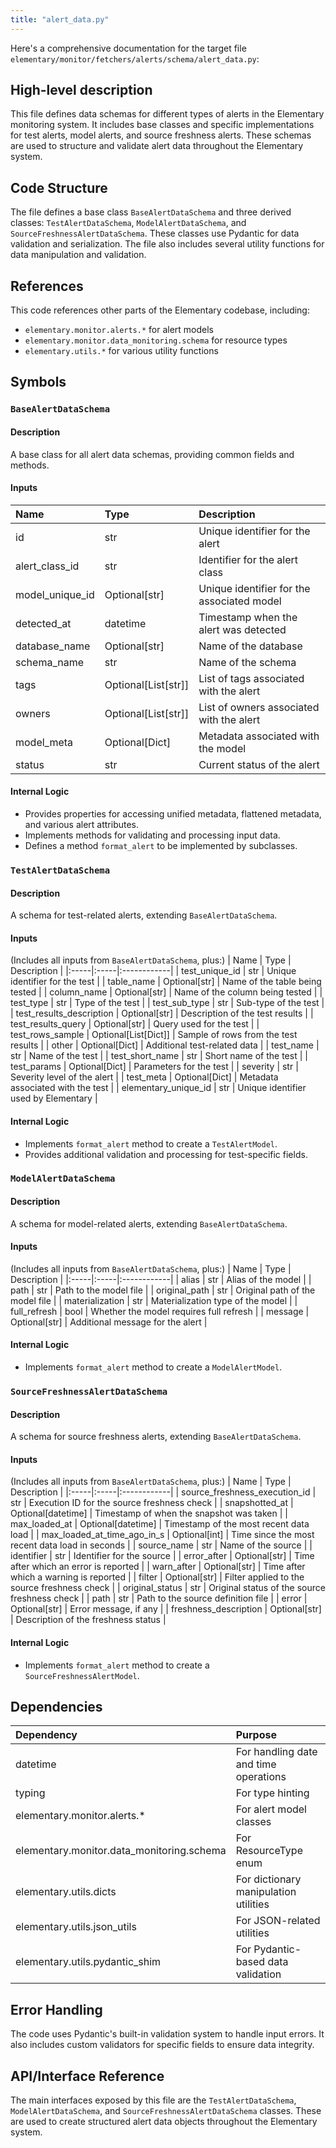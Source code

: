 ```yaml
---
title: "alert_data.py"
---
```


Here's a comprehensive documentation for the target file `elementary/monitor/fetchers/alerts/schema/alert_data.py`:

## High-level description
This file defines data schemas for different types of alerts in the Elementary monitoring system. It includes base classes and specific implementations for test alerts, model alerts, and source freshness alerts. These schemas are used to structure and validate alert data throughout the Elementary system.

## Code Structure
The file defines a base class `BaseAlertDataSchema` and three derived classes: `TestAlertDataSchema`, `ModelAlertDataSchema`, and `SourceFreshnessAlertDataSchema`. These classes use Pydantic for data validation and serialization. The file also includes several utility functions for data manipulation and validation.

## References
This code references other parts of the Elementary codebase, including:
- `elementary.monitor.alerts.*` for alert models
- `elementary.monitor.data_monitoring.schema` for resource types
- `elementary.utils.*` for various utility functions

## Symbols

### `BaseAlertDataSchema`
#### Description
A base class for all alert data schemas, providing common fields and methods.

#### Inputs
| Name | Type | Description |
|:-----|:-----|:------------|
| id | str | Unique identifier for the alert |
| alert_class_id | str | Identifier for the alert class |
| model_unique_id | Optional[str] | Unique identifier for the associated model |
| detected_at | datetime | Timestamp when the alert was detected |
| database_name | Optional[str] | Name of the database |
| schema_name | str | Name of the schema |
| tags | Optional[List[str]] | List of tags associated with the alert |
| owners | Optional[List[str]] | List of owners associated with the alert |
| model_meta | Optional[Dict] | Metadata associated with the model |
| status | str | Current status of the alert |

#### Internal Logic
- Provides properties for accessing unified metadata, flattened metadata, and various alert attributes.
- Implements methods for validating and processing input data.
- Defines a method `format_alert` to be implemented by subclasses.

### `TestAlertDataSchema`
#### Description
A schema for test-related alerts, extending `BaseAlertDataSchema`.

#### Inputs
(Includes all inputs from `BaseAlertDataSchema`, plus:)
| Name | Type | Description |
|:-----|:-----|:------------|
| test_unique_id | str | Unique identifier for the test |
| table_name | Optional[str] | Name of the table being tested |
| column_name | Optional[str] | Name of the column being tested |
| test_type | str | Type of the test |
| test_sub_type | str | Sub-type of the test |
| test_results_description | Optional[str] | Description of the test results |
| test_results_query | Optional[str] | Query used for the test |
| test_rows_sample | Optional[List[Dict]] | Sample of rows from the test results |
| other | Optional[Dict] | Additional test-related data |
| test_name | str | Name of the test |
| test_short_name | str | Short name of the test |
| test_params | Optional[Dict] | Parameters for the test |
| severity | str | Severity level of the alert |
| test_meta | Optional[Dict] | Metadata associated with the test |
| elementary_unique_id | str | Unique identifier used by Elementary |

#### Internal Logic
- Implements `format_alert` method to create a `TestAlertModel`.
- Provides additional validation and processing for test-specific fields.

### `ModelAlertDataSchema`
#### Description
A schema for model-related alerts, extending `BaseAlertDataSchema`.

#### Inputs
(Includes all inputs from `BaseAlertDataSchema`, plus:)
| Name | Type | Description |
|:-----|:-----|:------------|
| alias | str | Alias of the model |
| path | str | Path to the model file |
| original_path | str | Original path of the model file |
| materialization | str | Materialization type of the model |
| full_refresh | bool | Whether the model requires full refresh |
| message | Optional[str] | Additional message for the alert |

#### Internal Logic
- Implements `format_alert` method to create a `ModelAlertModel`.

### `SourceFreshnessAlertDataSchema`
#### Description
A schema for source freshness alerts, extending `BaseAlertDataSchema`.

#### Inputs
(Includes all inputs from `BaseAlertDataSchema`, plus:)
| Name | Type | Description |
|:-----|:-----|:------------|
| source_freshness_execution_id | str | Execution ID for the source freshness check |
| snapshotted_at | Optional[datetime] | Timestamp of when the snapshot was taken |
| max_loaded_at | Optional[datetime] | Timestamp of the most recent data load |
| max_loaded_at_time_ago_in_s | Optional[int] | Time since the most recent data load in seconds |
| source_name | str | Name of the source |
| identifier | str | Identifier for the source |
| error_after | Optional[str] | Time after which an error is reported |
| warn_after | Optional[str] | Time after which a warning is reported |
| filter | Optional[str] | Filter applied to the source freshness check |
| original_status | str | Original status of the source freshness check |
| path | str | Path to the source definition file |
| error | Optional[str] | Error message, if any |
| freshness_description | Optional[str] | Description of the freshness status |

#### Internal Logic
- Implements `format_alert` method to create a `SourceFreshnessAlertModel`.

## Dependencies
| Dependency | Purpose |
|:-----------|:--------|
| datetime | For handling date and time operations |
| typing | For type hinting |
| elementary.monitor.alerts.* | For alert model classes |
| elementary.monitor.data_monitoring.schema | For ResourceType enum |
| elementary.utils.dicts | For dictionary manipulation utilities |
| elementary.utils.json_utils | For JSON-related utilities |
| elementary.utils.pydantic_shim | For Pydantic-based data validation |

## Error Handling
The code uses Pydantic's built-in validation system to handle input errors. It also includes custom validators for specific fields to ensure data integrity.

## API/Interface Reference
The main interfaces exposed by this file are the `TestAlertDataSchema`, `ModelAlertDataSchema`, and `SourceFreshnessAlertDataSchema` classes. These are used to create structured alert data objects throughout the Elementary system.